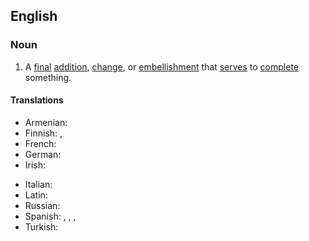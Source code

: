 ==English==

===Noun===
{{en-noun}}

# A [[final#Adjective|final]] [[addition]], [[change#Noun|change]], or [[embellishment]] that [[serve#Verb|serves]] to [[complete#Verb|complete]] something.
#: {{synonyms|en|grace note}}

====Translations====
{{trans-top|final addition, change, or embellishment}}
* Armenian: {{t+|hy|վերջնամշակում}}
* Finnish: {{t|fi|viimeinen silaus}}, {{t|fi|loppusilaus}}
* French: {{t|fr|touche finale|f}}
* German: {{t|de|letzter Schliff|m}}
* Irish: {{t|ga|bailchríoch|f}}
{{trans-mid}}
* Italian: {{t+|it|rifinitura|f}}
* Latin: {{t|la|manus suprēma|f}}
* Russian: {{t|ru|после́дний штрих}}
* Spanish: {{t|es|último toque|m}}, {{t+|es|retoque|m}}, {{t|es|broche de oro|m}} {{qualifier|usu. preceded by ''poner el''}}, {{t|es|las últimas pinceladas|f-p}}
* Turkish: {{t|tr|son dokunuş(lar)|s|p}}
{{trans-bottom}}